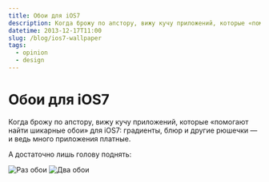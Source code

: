 ```yaml
---
title: Обои для iOS7
description: Когда брожу по апстору, вижу кучу приложений, которые «помогают найти шикарные обои» для iOS7, градиенты, блюр и другие рюшечки — и ведь много приложения платные. А достаточно лишь голову поднять.
datetime: 2013-12-17T11:00
slug: /blog/ios7-wallpaper
tags:
  - opinion
  - design
---
```


# Обои для iOS7

Когда брожу по апстору, вижу кучу приложений, которые «помогают найти шикарные обои» для iOS7: градиенты, блюр и другие рюшечки — и ведь много приложения платные.

А достаточно лишь голову поднять:

![Раз обои](/img/blog/wp1.jpg)
![Два обои](/img/blog/wp2.jpg)
